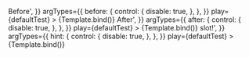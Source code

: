 
<Meta
	title="Components/Textarea/Slots"
	component={VvTextarea}
	args={defaultArgs}
	argTypes={argTypes}
/>

<Canvas>
	<Story
		name="Before"
		args={{
			before: '<div class="vv-badge vv-badge--sm uppercase">Before</vv-badge>',
		}}
		argTypes={{
			before: {
				control: {
					disable: true,
				},
			},
		}}
		play={defaultTest}
	>
		{Template.bind()}
	</Story>
</Canvas>

<Canvas>
	<Story
		name="After"
		args={{
			after: '<div class="vv-badge vv-badge--sm uppercase">After</vv-badge>',
		}}
		argTypes={{
			after: {
				control: {
					disable: true,
				},
			},
		}}
		play={defaultTest}
	>
		{Template.bind()}
	</Story>
</Canvas>

<Canvas>
	<Story
		name="Hint"
		args={{
			hint: 'Hint <em class="italic">slot!</em>',
		}}
		argTypes={{
			hint: {
				control: {
					disable: true,
				},
			},
		}}
		play={defaultTest}
	>
		{Template.bind()}
	</Story>
</Canvas>
